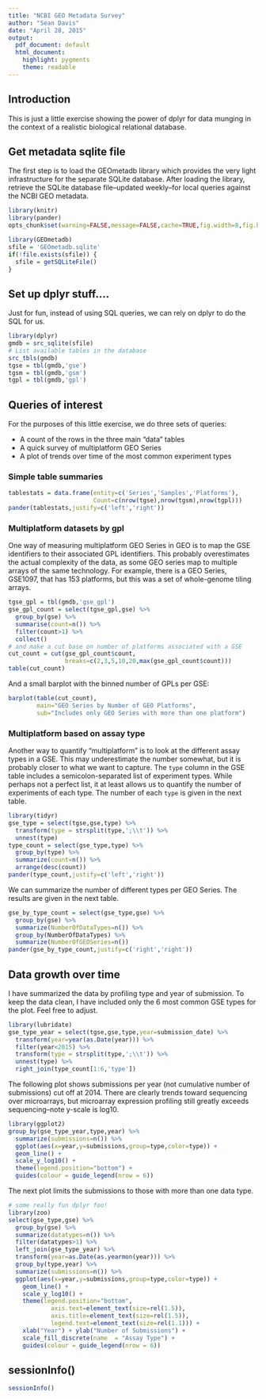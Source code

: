 ```yaml
---
title: "NCBI GEO Metadata Survey"
author: "Sean Davis"
date: "April 28, 2015"
output:
  pdf_document: default
  html_document:
    highlight: pygments
    theme: readable
---
```


## Introduction

This is just a little exercise showing the power of dplyr for data 
munging in the context of a realistic biological relational database.

## Get metadata sqlite file

The first step is to load the GEOmetadb library which provides
the very light infrastructure for the separate SQLite database.  After
loading the library, retrieve the SQLite database file--updated weekly--for
local queries against the NCBI GEO metadata.

```r
library(knitr)
library(pander)
opts_chunk$set(warning=FALSE,message=FALSE,cache=TRUE,fig.width=8,fig.height=8)
```


```r
library(GEOmetadb)
sfile = 'GEOmetadb.sqlite'
if(!file.exists(sfile)) {
  sfile = getSQLiteFile() 
}
```

## Set up dplyr stuff....

Just for fun, instead of using SQL queries, we can rely on dplyr to do the 
SQL for us.

```r
library(dplyr)
gmdb = src_sqlite(sfile)
# List available tables in the database
src_tbls(gmdb)
tgse = tbl(gmdb,'gse')
tgsm = tbl(gmdb,'gsm')
tgpl = tbl(gmdb,'gpl')
```

## Queries of interest

For the purposes of this little exercise, we do three sets of queries:

* A count of the rows in the three main "data" tables
* A quick survey of multiplatform GEO Series
* A plot of trends over time of the most common experiment types

### Simple table summaries

```r
tablestats = data.frame(entity=c('Series','Samples','Platforms'),
                        Count=c(nrow(tgse),nrow(tgsm),nrow(tgpl)))
pander(tablestats,justify=c('left','right'))
```

### Multiplatform datasets by gpl

One way of measuring multiplatform GEO Series in GEO is to map the GSE
identifiers to their associated GPL identifiers.  This probably overestimates
the actual complexity of the data, as some GEO series map to multiple arrays
of the same technology.  For example, there is a GEO Series, GSE1097, that
has 153 platforms, but this was a set of whole-genome tiling arrays.

```r
tgse_gpl = tbl(gmdb,'gse_gpl')
gse_gpl_count = select(tgse_gpl,gse) %>% 
  group_by(gse) %>%
  summarise(count=n()) %>%
  filter(count>1) %>%
  collect()
# and make a cut base on number of platforms associated with a GSE
cut_count = cut(gse_gpl_count$count,
                breaks=c(2,3,5,10,20,max(gse_gpl_count$count)))
table(cut_count)
```

And a small barplot with the binned number of GPLs per GSE:

```r
barplot(table(cut_count),
        main="GEO Series by Number of GEO Platforms",
        sub="Includes only GEO Series with more than one platform")
```

### Multiplatform based on assay type

Another way to quantify "multiplatform" is to look at the different assay 
types in a GSE.  This may underestimate the number somewhat, but it is 
probably closer to what we want to capture.  The `type` column in the GSE
table includes a semicolon-separated list of experiment types. While perhaps
not a perfect list, it at least allows us to quantify the number of 
experiments of each type. The number of each `type` is given in the next table.

```r
library(tidyr)
gse_type = select(tgse,gse,type) %>%
  transform(type = strsplit(type,';\\t')) %>%
  unnest(type) 
type_count = select(gse_type,type) %>%
  group_by(type) %>%
  summarize(count=n()) %>% 
  arrange(desc(count))
pander(type_count,justify=c('left','right'))
```

We can summarize the number of different types per GEO Series.  The results are given in the next table.

```r
gse_by_type_count = select(gse_type,gse) %>%
  group_by(gse) %>%
  summarize(NumberOfDataTypes=n()) %>%
  group_by(NumberOfDataTypes) %>% 
  summarize(NumberOfGEOSeries=n())
pander(gse_by_type_count,justify=c('right','right'))
```

## Data growth over time

I have summarized the data by profiling type and year of submission.  To
keep the data clean, I have included only the 6 most common GSE types
for the plot.  Feel free to adjust.

```r
library(lubridate)
gse_type_year = select(tgse,gse,type,year=submission_date) %>%
  transform(year=year(as.Date(year))) %>%
  filter(year<2015) %>%
  transform(type = strsplit(type,';\\t')) %>%
  unnest(type) %>% 
  right_join(type_count[1:6,'type'])
```

The following plot shows submissions per year (not cumulative number of
submissions) cut off at 2014. There are clearly trends toward sequencing
over microarrays, but microarray expression profiling still greatly 
exceeds sequencing--note y-scale is log10.

```r
library(ggplot2)
group_by(gse_type_year,type,year) %>%
  summarize(submissions=n()) %>%
  ggplot(aes(x=year,y=submissions,group=type,color=type)) +
  geom_line() + 
  scale_y_log10() + 
  theme(legend.position="bottom") + 
  guides(colour = guide_legend(nrow = 6))
```

The next plot limits the submissions to those with more than one data type.

```r
# some really fun dplyr foo!
library(zoo)
select(gse_type,gse) %>% 
  group_by(gse) %>%
  summarize(datatypes=n()) %>%
  filter(datatypes>1) %>%
  left_join(gse_type_year) %>%
  transform(year=as.Date(as.yearmon(year))) %>%
  group_by(type,year) %>%
  summarize(submissions=n()) %>%
  ggplot(aes(x=year,y=submissions,group=type,color=type)) +
    geom_line() + 
    scale_y_log10() + 
    theme(legend.position="bottom", 
            axis.text=element_text(size=rel(1.5)), 
            axis.title=element_text(size=rel(1.5)), 
            legend.text=element_text(size=rel(1.1))) +
    xlab("Year") + ylab("Number of Submissions") +
    scale_fill_discrete(name  = "Assay Type") +
    guides(colour = guide_legend(nrow = 6))
```


## sessionInfo()

```r
sessionInfo()
```
